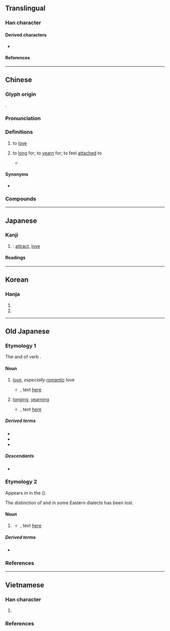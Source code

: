 {{also|恋}}
{{character info}}
{{character info|0xf990}}
==Translingual==
{{ja-forms|[[恋]]|[[恋]]|戀}}

===Han character===
{{Han char|rn=61|rad=心|as=19|sn=23|four=22339|canj=VFP|ids=⿱䜌心}}

====Derived characters====
* {{l|mul|[[纞]] [[㜻]] [[𡆕]] [[𡈻]] [[𢦋]] [[𤼣]] [[𦣛]] [[𧆎]] [[𨈌]]([[𨄄]]) [[𬬦]]}}

====References====
{{Han ref|kx=0409.090|dkj=11504|dj=0751.130|hdz=42372.080|uh=6200|ud=25088|bh=C5CA|bd=50634}}
{{Han ref|uh=F990}}

----

==Chinese==
{{zh-forms|s=恋|alt=𤕈}}

===Glyph origin===
{{Han etym}}
{{Han compound|䜌|心|t2=heart|c1=p|c2=s|ls=psc}}.

===Pronunciation===
{{zh-pron
|m=liàn
|ma=y
|m-s=
|c=lyun2,lyun5
|c_note=lyun5 - variant
|c-t=lun2
|g=
|h=pfs=lien
|j=
|mb=
|md=luông
|mn=loân
|mn-t=luang3
|w=3li
|x=
|mc=y
|oc=y
|cat=n,v
}}

===Definitions===
{{zh-hanzi}}

# to [[love]]
#: {{zh-x|戀愛|to be in love}}
# to [[long]] for; to [[yearn]] for; to feel [[attached]] to
#: {{zh-x|留戀|to be reluctant to leave}}
#* {{zh-x|羈鳥 戀 舊 林，池魚 思 故 淵。||ref=5th century, {{w|Tao Yuanming}}, {{lang|zh|[[s:zh:歸園田居|歸園田居·其一]]}}|CL}}

====Synonyms====
* {{zh-l|愛}}

===Compounds===
{{zh-der|戀愛|戀情|同性戀|久戀|三角戀愛|思戀|愛戀|失戀|依戀|單戀|初戀|戀父情結|戀土難移|留戀|戀戀|攀戀|戀新忘舊|戀酒迷花|戀戰|戀枕|戀歌|戀棧|戀舊|擇戀|戀母情結|戀闕|戀酒貪色|戀曲|移情別戀|相戀|懷戀|戀戀不捨|瞻天戀闕|眷戀|犬馬戀主|戀酒貪杯|戀酒貪花|畸戀|戀慕|戀戀難捨|晚戀|熱戀|無心戀棧|戀生惡死|戀人|犬馬之戀|棧戀|戀家|暗戀|耽花戀酒|貼戀|駑馬戀棧|迷戀|網路戀情|繫戀|良醞可戀|自戀|自由戀愛|顧戀|罣戀|貪花戀酒|貪戀|速食戀愛|談戀愛|師生戀|婉戀}}

----

==Japanese==
{{ja-kanji forms|恋|戀}}

===Kanji===
{{ja-kanji|grade=|rs=心19|shin=恋}}

# {{ja-kyujitai spelling of|恋}}: [[attract]], [[love]]

====Readings====
{{ja-readings
|goon=れん
|kanon=れん
|kun=こい-<こひ-, こい-し.い<こひ-し.い, こ-う<こ-ふ
}}

----

==Korean==

===Hanja===
{{ko-hanja|[[사모]][[하다|할]]|련||연}}

# {{hanja form of|[[련]]/[[연]]|[[love]]}}
# {{hanja form of|[[련]]/[[연]]|[[long for]], [[yearn]] for}}

----

==Old Japanese==

===Etymology 1===
The {{m|ja|未然形|tr=mizenkei||irrealis form}} and {{m|ja|連用形|tr=ren'yōkei||stem or continuative form}} of verb {{m|ja|戀ふ|tr=ko<sub>1</sub>pu||to love, yearn}}.

====Noun====
{{head|ojp|noun|tr=ko<sub>1</sub>pi<sub>2</sub>|kana|こひ|sort=こひ}}

# [[love]], ''especially'' [[romantic]] love
#* {{RQ:Manyoshu|4|596}}, text [http://jti.lib.virginia.edu/japanese/manyoshu/Man4Yos.html#596 here]
#*: {{ux|ojp|八百日徃濱之沙毛吾'''戀'''二豈不益歟[[沖つ島守|奥嶋守]]|tr=yapoka yuku hama no<sub>2</sub> manago<sub>1</sub> no<sub>2</sub> aga '''ko<sub>1</sub>pi<sub>2</sub>''' ni ani masarazi oki<sub>1</sub> tu simamori|On so vast a shore―that one could walk eight hundred days―would the grains of sand number greater than my '''love''', o guardian of the outer isles?<ref>{{cite-book|1998|Edwin A. Cranston|The Gem-Glistening Cup|edition=illustrated|publisher=Stanford University Press|isbn=0-8047-3157-8|page=570}}</ref>}}
# [[longing]], [[yearning]]
#* {{RQ:Manyoshu|3|325}}, text [http://jti.lib.virginia.edu/japanese/manyoshu/Man3Yos.html#325 here]
#*: {{ux|ojp|明日香河川余藤不去立霧乃念應過'''孤悲'''尓不有國|tr=Asuka-gapa kapayo<sub>2</sub>do<sub>2</sub> sarazu tatu ki<sub>1</sub>ri no<sub>2</sub> omopi<sub>1</sub> sugu beki '''ko<sub>1</sub>pi<sub>2</sub>''' ni aranaku ni}}

=====Derived terms=====
* {{m|ojp|戀し|tr=ko<sub>1</sub>pi<sub>2</sub>si}}
* {{m|ojp|戀す|tr=ko<sub>1</sub>pi<sub>2</sub>su}}
* {{m|ojp|戀の奴|tr=ko<sub>1</sub>pi<sub>2</sub> no yatuko<sub>1</sub>}}

=====Descendants=====
* {{desc|ja|恋|tr=こい, koi}}

===Etymology 2===
Appears in {{m|ja|東歌|tr=Azuma uta|lit=eastern songs}} in the ''{{w|Man'yōshū}}'' ({{circa2|759 {{CE}}|short=1}}).

The distinction of {{IPAfont|⟨-i<sub>1</sub>⟩}} and {{IPAfont|⟨-i<sub>2</sub>⟩}} in some Eastern dialects has been lost. {{rfv-etym|ojp|sort=こひ}}

====Noun====
{{head|ojp|noun|tr=ko<sub>1</sub>pi<sub>1</sub>|kana|こひ|sort=こひ}}

# {{lb|ojp|regional|Central Eastern {{cog|ojp|-}}|sort=こひ}} {{n-g|Same as {{l|ojp||コ<sup>甲</sup>ヒ<sup>乙</sup>|tr=ko<sub>1</sub>pi<sub>2</sub>}} above}}
#* {{RQ:Manyoshu|20|4366}}, text [http://jti.lib.virginia.edu/japanese/manyoshu/Man20Yo.html#4366 here]
#*: {{ux|ojp|比多知散思由可牟加里母我阿我'''古比'''乎志留志弖都祁弖伊母尓志良世牟|tr=Pi<sub>1</sub>tati sasi yukamu kari moga aga '''ko<sub>1</sub>pi<sub>1</sub>''' wo sirusite tuge<sub>1</sub>te imo ni sirasemu}}

=====Derived terms=====
* {{m|ojp|戀し|tr=ko<sub>1</sub>pi<sub>1</sub>si}}

===References===
<references/>

{{c|ojp|Emotions|Love|sort=こひ}}

----

==Vietnamese==

===Han character===
{{vi-readings|rs=心19
|hanviet=luyến-tdcndg;gdhn;hvttd;tvctdhv;tchvtd
|phienthiet=
|nom=luyến-tdcndg;gdhn, luýnh-gdhn}}

# {{han tu form of|luyến|[[love]], [[fondness]] (compounds)}}

===References===
<references/>
